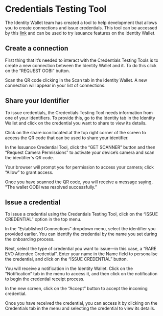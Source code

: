 
# Credentials Testing Tool

The Identity Wallet team has created a tool to help development that allows you to create connections and issue credentials. This tool can be accessed by this [link](https://cred-issuance-ui.idw.cardanofoundation.org/) and can be used to try issuance features on the Identity Wallet.

## Create a connection

First thing that it’s needed to interact with the Credentials Testing Tools is to create a new connection between the Identity Wallet and it. To do this click on the “REQUEST OOBI” button.

Scan the QR code clicking in the Scan tab in the Identity Wallet. A new connection will appear in your list of connections.

## Share your Identifier

To issue credentials, the Credentials Testing Tool needs information from one of your identifiers. To provide this, go to the Identity tab in the Identity Wallet and click on the credential you want to share to view its details.

Click on the share icon located at the top right corner of the screen to access the QR code that can be used to share your identifier.

In the Issuance Credential Tool, click the “GET SCANNER” button and then “Request Camera Permissions” to activate your device’s camera and scan the identifier's QR code.

<Callout type="info">
  Your browser will prompt you for permission to access your camera; click
  “Allow” to grant access.
</Callout>

Once you have scanned the QR code, you will receive a message saying, "The wallet OOBI was resolved successfully.”

## Issue a credential

To issue a credential using the Credentials Testing Tool, click on the “ISSUE CREDENTIAL” option in the top menu.

In the “Established Connections” dropdown menu, select the identifier you provided earlier. You can identify the credential by the name you set during the onboarding process.

Next, select the type of credential you want to issue—in this case, a “RARE EVO Attendee Credential”. Enter your name in the Name field to personalise the credential, and click on the “ISSUE CREDENTIAL” button.

You will receive a notification in the Identity Wallet. Click on the “Notification” tab in the menu to access it, and then click on the notification to begin the credential receipt process.

In the new screen, click on the “Accept” button to accept the incoming credential.

Once you have received the credential, you can access it by clicking on the Credentials tab in the menu and selecting the credential to view its details.
